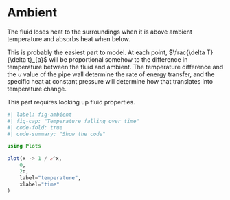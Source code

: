 # Ambient

The fluid loses heat to the surroundings when it is above ambient temperature and absorbs heat when below.

This is probably the easiest part to model. At each point, $\frac{\delta T}{\delta t}_{a}$ will be proportional somehow to the difference in temperature between the fluid and ambient. The temperature difference and the $u$ value of the pipe wall determine the rate of energy transfer, and the specific heat at constant pressure will determine how that translates into temperature change.

This part requires looking up fluid properties.

```julia
#| label: fig-ambient
#| fig-cap: "Temperature falling over time"
#| code-fold: true
#| code-summary: "Show the code"

using Plots

plot(x -> 1 / ℯ^x,
    0,
    2π,
    label="temperature",
    xlabel="time"
)

```